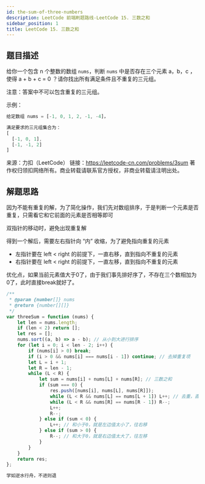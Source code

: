 ```yaml
---
id: the-sum-of-three-numbers
description: LeetCode 前端刷题路线-LeetCode 15. 三数之和
sidebar_position: 1
title: LeetCode 15. 三数之和
---
```


## 题目描述

给你一个包含 n 个整数的数组 `nums`，判断 `nums` 中是否存在三个元素 a，b，c ，使得 a + b + c = 0 ？请你找出所有满足条件且不重复的三元组。

注意：答案中不可以包含重复的三元组。


示例：

```javascript
给定数组 nums = [-1, 0, 1, 2, -1, -4]，

满足要求的三元组集合为：
[
  [-1, 0, 1],
  [-1, -1, 2]
]
```

来源：力扣（LeetCode）
链接：https://leetcode-cn.com/problems/3sum
著作权归领扣网络所有。商业转载请联系官方授权，非商业转载请注明出处。

## 解题思路
因为不能有重复的解，为了简化操作，我们先对数组排序，于是判断一个元素是否重复，只需看它和它前面的元素是否相等即可


双指针的移动时，避免出现重复解

得到一个解后，需要左右指针向 “内” 收缩，为了避免指向重复的元素
- 左指针要在 left < right 的前提下，一直右移，直到指向不重复的元素
- 右指针要在 left < right 的前提下，一直左移，直到指向不重复的元素

优化点，如果当前元素值大于0了，由于我们事先排好序了，不存在三个数相加为0了，此时直接break就好了。




```javascript
/**
 * @param {number[]} nums
 * @return {number[][]}
 */
var threeSum = function (nums) {
    let len = nums.length;
    if (len < 2) return [];
    let res = [];
    nums.sort((a, b) => a - b); // 从小到大进行排序
    for (let i = 0; i < len - 2; i++) {
        if (nums[i] > 0) break;
        if (i > 0 && nums[i] === nums[i - 1]) continue; // 去掉重复项
        let L = i + 1;
        let R = len - 1;
        while (L < R) {
            let sum = nums[i] + nums[L] + nums[R]; // 三数之和
            if (sum === 0) {
                res.push([nums[i], nums[L], nums[R]]);
                while (L < R && nums[L] == nums[L + 1]) L++; // 去重，直到指向不一样的数
                while (L < R && nums[R] == nums[R - 1]) R--;
                L++;
                R--;
            } else if (sum < 0) {
                L++; // 和小于0，就是左边值太小了，往右移
            } else if (sum > 0) {
                R--; // 和大于0，就是右边值太大了，往左移
            }
        }
    }
    return res;
};
```


```javascript
学如逆水行舟，不进则退
```


